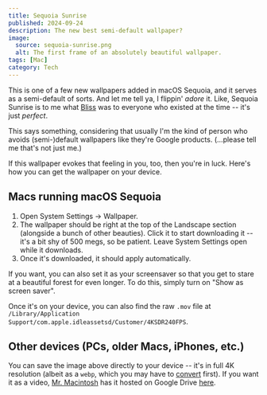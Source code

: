 ```yaml
---
title: Sequoia Sunrise
published: 2024-09-24
description: The new best semi-default wallpaper?
image:
  source: sequoia-sunrise.png
  alt: The first frame of an absolutely beautiful wallpaper.
tags: [Mac]
category: Tech
---
```


This is one of a few new wallpapers added in macOS Sequoia, and it serves as a
semi-default of sorts. And let me tell ya, I flippin' _adore_ it. Like, Sequoia
Sunrise is to me what [Bliss] was to everyone who existed at the time -- it's
just _perfect_.

This says something, considering that usually I'm the kind of person who avoids
<nobr>(semi-)default</nobr> wallpapers like they're Google products. (...please
tell me that's not just me.)

If this wallpaper evokes that feeling in you, too, then you're in luck. Here's
how you can get the wallpaper on your device.

[Bliss]: https://wikipedia.org/wiki/Bliss_(photograph)

## Macs running macOS Sequoia

1. Open System Settings &rarr; Wallpaper.
2. The wallpaper should be right at the top of the Landscape section (alongside
   a bunch of other beauties). Click it to start downloading it -- it's a bit
   shy of 500 megs, so be patient. Leave System Settings open while it
   downloads.
3. Once it's downloaded, it should apply automatically.

<Callout type='tip'>
If you want, you can also set it as your screensaver so that you get to stare at
a beautiful forest for even longer. To do this, simply turn on "Show as screen
saver".
</Callout>

Once it's on your device, you can also find the raw `.mov` file at
`/Library/Application Support/com.apple.idleassetsd/Customer/4KSDR240FPS`.

[convert]: https://cloudconvert.com/webp-to-png

## Other devices (PCs, older Macs, iPhones, etc.)

You can save the image above directly to your device -- it's in full 4K
resolution (albeit as a `webp`, which you may have to [convert] first). If you
want it as a video, [Mr. Macintosh] has it hosted on Google Drive
[here][wallpaper].

[Mr. Macintosh]: https://mrmacintosh.com/download-the-new-macos-sequoia-wallpaper-desktop-pictures-5k/
[wallpaper]: https://drive.google.com/file/d/1qZg0jWnUwHKaB4F2xFzfBqFHEKgXeFoT/edit
